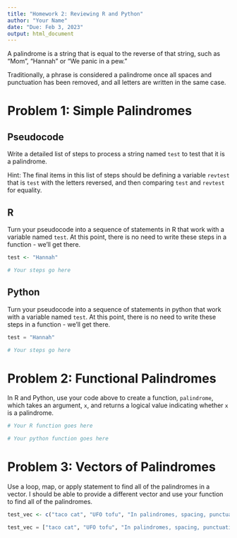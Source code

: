 ```yaml
---
title: "Homework 2: Reviewing R and Python"
author: "Your Name"
date: "Due: Feb 3, 2023"
output: html_document
---
```




A palindrome is a string that is equal to the reverse of that string, such as "Mom", "Hannah" or "We panic in a pew."

Traditionally, a phrase is considered a palindrome once all spaces and punctuation has been removed, and all letters are written in the same case.

# Problem 1: Simple Palindromes
## Pseudocode

Write a detailed list of steps to process a string named `test` to test that it is a palindrome. 

Hint: The final items in this list of steps should be defining a variable `revtest` that is `test` with the letters reversed, and then comparing `test` and `revtest` for equality.



## R

Turn your pseudocode into a sequence of statements in R that work with a variable named `test`.
At this point, there is no need to write these steps in a function - we'll get there.

```r
test <- "Hannah"

# Your steps go here
```


## Python

Turn your pseudocode into a sequence of statements in python that work with a variable named `test`.
At this point, there is no need to write these steps in a function - we'll get there.

```python
test = "Hannah"

# Your steps go here
```


# Problem 2: Functional Palindromes

In R and Python, use your code above to create a function, `palindrome`, which takes an argument, `x`, and returns a logical value indicating whether `x` is a palindrome.

```r
# Your R function goes here
```

```python
# Your python function goes here
```


# Problem 3: Vectors of Palindromes

Use a loop, map, or apply statement to find all of the palindromes in a vector. I should be able to provide a different vector and use your function to find all of the palindromes.

```r
test_vec <- c("taco cat", "UFO tofu", "In palindromes, spacing, punctuation, and capitalization are usually ignored.", "Borrow or rob?", "dithyrambic", "Never odd or even.", "R rules, Python drools!", "Won't lovers revolt now?", "Ma is a nun, as I am.")

```


```python
test_vec = ["taco cat", "UFO tofu", "In palindromes, spacing, punctuation, and capitalization are usually ignored.", "Borrow or rob?", "dithyrambic", "Never odd or even.", "R rules, Python drools!", "Won't lovers revolt now?", "Ma is a nun, as I am."]
```
